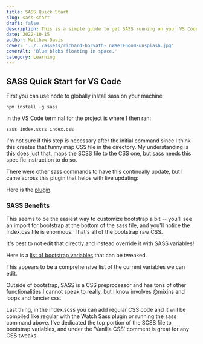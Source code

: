 ```yaml
---
title: SASS Quick Start
slug: sass-start
draft: false
description: This is a simple guide to get SASS running on your VS Code project along with the Live Sass Compiler plugin.
date: 2022-10-15
author: Matthew Davis
cover: '../../assets/richard-horvath-_nWaeTF6qo0-unsplash.jpg'
coverAlt: 'Blue blobs floating in space.'
category: Learning
---
```


## SASS Quick Start for VS Code

First you can use node to globally install sass on your machine

`npm install -g sass`

in the VS Code terminal for the project is where I then ran:

`sass index.scss index.css`

I'm not sure if this step is necessary after the initial command since I think this creates that funny map CSS file in the directory. My understanding is this does just that, maps the SCSS file to the CSS one, but sass needs this specific instruction to do so.

There were other sass commands to have this continually update, but I came across this plugin that helps with live updating:

Here is the [plugin](https://marketplace.visualstudio.com/items?itemName=ritwickdey.live-sass).

### SASS Benefits

This seems to be the easiest way to customize bootstrap a bit -- you'll see an import for bootstrap at the bottom of the sass file, and you'll notice the index.css file is enormous. That's all of the bootstrap raw CSS.

It's best to not edit that directly and instead override it with SASS variables!

Here is a [list of bootstrap variables](https://github.com/twbs/bootstrap/blob/main/scss/_variables.scss) that can be tweaked.

This appears to be a comprehensive list of the current variables we can edit.

Outside of bootstrap, SASS is a CSS preprocessor and has tons of other functionalities I cannot speak to really, but I know involves @mixins and loops and fancier css.

Last thing, in the index.scss you can add regular CSS code and it will be compiled like regular with the Watch Sass plugin or running the sass command above. I've dedicated the top portion of the SCSS file to bootstrap variables, and under the 'Vanilla CSS' comment is great for any CSS tweaks
